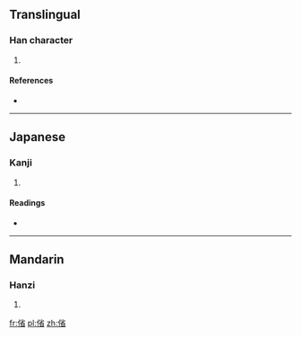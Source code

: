 ==Translingual==

===Han character===
{{Han char|rn=9|rad=人|as=09|sn=11|four=2926<sub>2</sub>|canj=人火竹山 (OFHU)}}

# {{defn|Han|sort=人09}}

====References====
* {{Han ref|kx=0110.250|dkj=00857|dj=0236.090|hdz=10189.040|uh=5057|ud=20567|bh=D466|bd=54374}}

----

==Japanese==

===Kanji===
{{ja-kanji|grade=|rs=人09}}

# {{defn|lang=ja|sort=人09}}

====Readings====
* {{ja-readings|on=[[せい]] (sei), [[しゃう]] (shau)|kun=[[まつすぐなさま]] (matsusugunasama)}}

----

==Mandarin==

===Hanzi===
{{cmn-hanzi|pin=[[shěng]] ([[sheng3]])|wg=sheng<sup>3</sup>}}

# {{defn|lang=cmn|sort=人09}}

[[fr:偗]]
[[pl:偗]]
[[zh:偗]]
